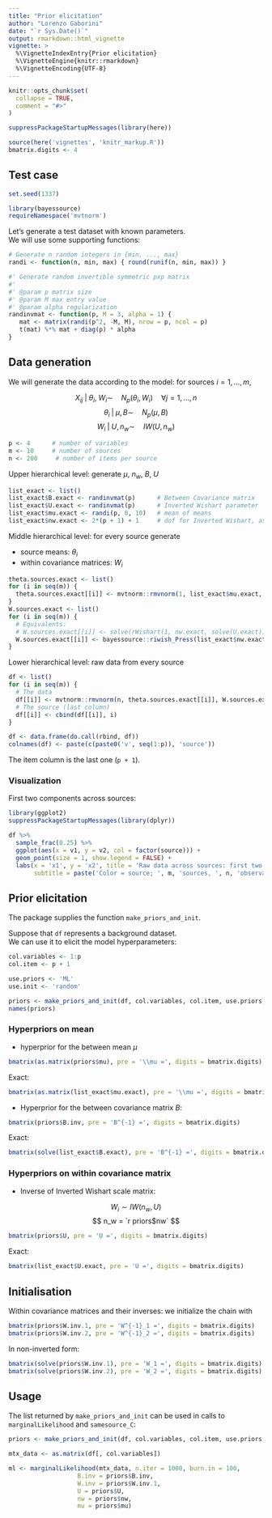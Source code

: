 ```yaml
---
title: "Prior elicitation"
author: "Lorenzo Gaborini"
date: "`r Sys.Date()`"
output: rmarkdown::html_vignette
vignette: >
  %\VignetteIndexEntry{Prior elicitation}
  %\VignetteEngine{knitr::rmarkdown}
  %\VignetteEncoding{UTF-8}
---
```


```r
knitr::opts_chunk$set(
  collapse = TRUE,
  comment = "#>"
)

suppressPackageStartupMessages(library(here))

source(here('vignettes', 'knitr_markup.R'))
bmatrix.digits <- 4
```

## Test case

```r
set.seed(1337)

library(bayessource)
requireNamespace('mvtnorm')
```


Let's generate a test dataset with known parameters.      
We will use some supporting functions:

```r
# Generate n random integers in {min, ..., max}
randi <- function(n, min, max) { round(runif(n, min, max)) }

#' Generate random invertible symmetric pxp matrix
#'
#' @param p matrix size
#' @param M max entry value
#' @param alpha regularization
randinvmat <- function(p, M = 3, alpha = 1) {
   mat <- matrix(randi(p^2, -M, M), nrow = p, ncol = p)
   t(mat) %*% mat + diag(p) * alpha
}
```
## Data generation

We will generate the data according to the model: for sources $i = 1, \ldots, m$,

$$X_{ij} \; | \; \theta_i, \; W_i \sim \quad N_p(\theta_i, W_i) \quad \forall j = 1, \ldots, n $$
$$\theta_i \; | \; \mu, B \sim \quad N_p(\mu, B)$$
$$W_i \; | \; U, n_w \sim \quad IW(U, n_w)$$

```r
p <- 4      # number of variables
m <- 10     # number of sources
n <- 200     # number of items per source
```

Upper hierarchical level: generate $\mu$, $n_w$, $B$, $U$

```r
list_exact <- list()
list_exact$B.exact <- randinvmat(p)      # Between Covariance matrix
list_exact$U.exact <- randinvmat(p)      # Inverted Wishart parameter
list_exact$mu.exact <- randi(p, 0, 10)   # mean of means
list_exact$nw.exact <- 2*(p + 1) + 1     # dof for Inverted Wishart, as small as possible
```

Middle hierarchical level: for every source generate

- source means: $\theta_i$
- within covariance matrices: $W_i$

```r
theta.sources.exact <- list()
for (i in seq(m)) {
  theta.sources.exact[[i]] <- mvtnorm::rmvnorm(1, list_exact$mu.exact, list_exact$B.exact)
}
W.sources.exact <- list()
for (i in seq(m)) {
  # Equivalents:
  # W.sources.exact[[i]] <- solve(rWishart(1, nw.exact, solve(U.exact))[,,1])
  W.sources.exact[[i]] <- bayessource::riwish_Press(list_exact$nw.exact, list_exact$U.exact)
}
```

Lower hierarchical level: raw data from every source

```r
df <- list()
for (i in seq(m)) {
  # The data
  df[[i]] <- mvtnorm::rmvnorm(n, theta.sources.exact[[i]], W.sources.exact[[i]])
  # The source (last column)
  df[[i]] <- cbind(df[[i]], i)
}

df <- data.frame(do.call(rbind, df))
colnames(df) <- paste(c(paste0('v', seq(1:p)), 'source'))
```

The item column is the last one (`p + 1`).

### Visualization

First two components across sources:

```r
library(ggplot2)
suppressPackageStartupMessages(library(dplyr))

df %>% 
  sample_frac(0.25) %>% 
  ggplot(aes(x = v1, y = v2, col = factor(source))) +
  geom_point(size = 1, show.legend = FALSE) +
  labs(x = 'x1', y = 'x2', title = 'Raw data across sources: first two components', 
       subtitle = paste('Color = source; ', m, 'sources, ', n, 'observations per source'))
```

## Prior elicitation

The package supplies the function `make_priors_and_init`.

Suppose that `df` represents a background dataset.  
We can use it to elicit the model hyperparameters:

```r
col.variables <- 1:p
col.item <- p + 1

use.priors <- 'ML'
use.init <- 'random'

priors <- make_priors_and_init(df, col.variables, col.item, use.priors, use.init)
names(priors)
```


### Hyperpriors on mean

- hyperprior for the between mean $\mu$

```r
bmatrix(as.matrix(priors$mu), pre = '\\mu =', digits = bmatrix.digits)
```

Exact: 

```r
bmatrix(as.matrix(list_exact$mu.exact), pre = '\\mu =', digits = bmatrix.digits)
```

- Hyperprior for the between covariance matrix $B$:

```r
bmatrix(priors$B.inv, pre = 'B^{-1} =', digits = bmatrix.digits)
```

Exact: 

```r
bmatrix(solve(list_exact$B.exact), pre = 'B^{-1} =', digits = bmatrix.digits)
```

### Hyperpriors on within covariance matrix

- Inverse of Inverted Wishart scale matrix:

$$ W_i \sim IW(n_w, U) $$
$$ n_w = `r priors$nw` $$

```r
bmatrix(priors$U, pre = 'U =', digits = bmatrix.digits)
```

Exact: 

```r
bmatrix(list_exact$U.exact, pre = 'U =', digits = bmatrix.digits)
```

## Initialisation

Within covariance matrices and their inverses: we initialize the chain with

```r
bmatrix(priors$W.inv.1, pre = 'W^{-1}_1 =', digits = bmatrix.digits)
bmatrix(priors$W.inv.2, pre = 'W^{-1}_2 =', digits = bmatrix.digits)
```

In non-inverted form:

```r
bmatrix(solve(priors$W.inv.1), pre = 'W_1 =', digits = bmatrix.digits)
bmatrix(solve(priors$W.inv.2), pre = 'W_2 =', digits = bmatrix.digits)
```

## Usage

The list returned by `make_priors_and_init` can be used in calls to `marginalLikelihood` and `samesource_C`:

```r

priors <- make_priors_and_init(df, col.variables, col.item, use.priors, use.init)

mtx_data <- as.matrix(df[, col.variables])

ml <- marginalLikelihood(mtx_data, n.iter = 1000, burn.in = 100,
                   B.inv = priors$B.inv, 
                   W.inv = priors$W.inv.1, 
                   U = priors$U, 
                   nw = priors$nw, 
                   mu = priors$mu)

```



